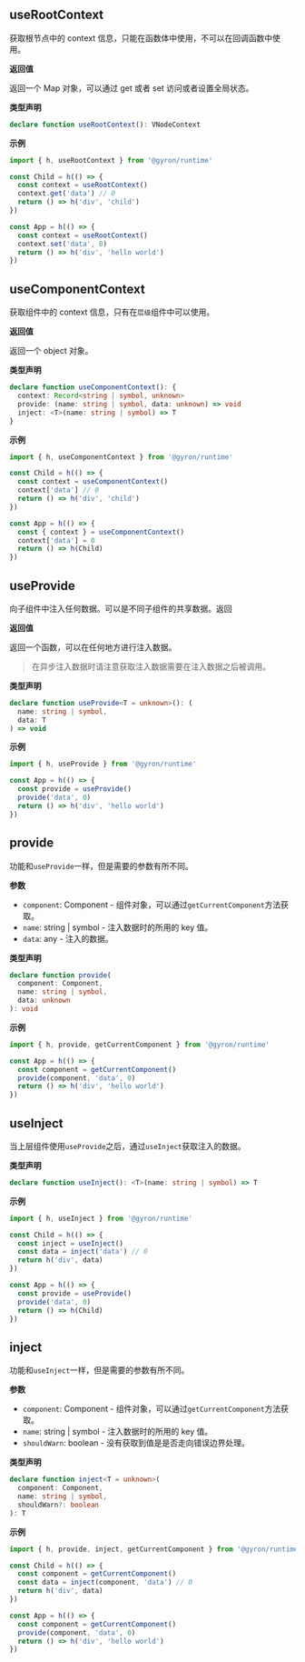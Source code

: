 ## useRootContext

获取根节点中的 context 信息，只能在函数体中使用，不可以在回调函数中使用。

**返回值**

返回一个 Map 对象，可以通过 get 或者 set 访问或者设置全局状态。

**类型声明**

```ts d
declare function useRootContext(): VNodeContext
```

**示例**

```javascript
import { h, useRootContext } from '@gyron/runtime'

const Child = h(() => {
  const context = useRootContext()
  context.get('data') // 0
  return () => h('div', 'child')
})

const App = h(() => {
  const context = useRootContext()
  context.set('data', 0)
  return () => h('div', 'hello world')
})
```

## useComponentContext

获取组件中的 context 信息，只有在`层级`组件中可以使用。

**返回值**

返回一个 object 对象。

**类型声明**

```ts d
declare function useComponentContext(): {
  context: Record<string | symbol, unknown>
  provide: (name: string | symbol, data: unknown) => void
  inject: <T>(name: string | symbol) => T
}
```

**示例**

```javascript
import { h, useComponentContext } from '@gyron/runtime'

const Child = h(() => {
  const context = useComponentContext()
  context['data'] // 0
  return () => h('div', 'child')
})

const App = h(() => {
  const { context } = useComponentContext()
  context['data'] = 0
  return () => h(Child)
})
```

## useProvide

向子组件中注入任何数据。可以是不同子组件的共享数据。返回

**返回值**

返回一个函数，可以在任何地方进行注入数据。

> 在异步注入数据时请注意获取注入数据需要在注入数据之后被调用。

**类型声明**

```ts d
declare function useProvide<T = unknown>(): (
  name: string | symbol,
  data: T
) => void
```

**示例**

```javascript
import { h, useProvide } from '@gyron/runtime'

const App = h(() => {
  const provide = useProvide()
  provide('data', 0)
  return () => h('div', 'hello world')
})
```

## provide

功能和`useProvide`一样，但是需要的参数有所不同。

**参数**

- `component`: Component - 组件对象，可以通过`getCurrentComponent`方法获取。
- `name`: string | symbol - 注入数据时的所用的 key 值。
- `data`: any - 注入的数据。

**类型声明**

```ts d
declare function provide(
  component: Component,
  name: string | symbol,
  data: unknown
): void
```

**示例**

```javascript
import { h, provide, getCurrentComponent } from '@gyron/runtime'

const App = h(() => {
  const component = getCurrentComponent()
  provide(component, 'data', 0)
  return () => h('div', 'hello world')
})
```

## useInject

当上层组件使用`useProvide`之后，通过`useInject`获取注入的数据。

**类型声明**

```ts d
declare function useInject(): <T>(name: string | symbol) => T
```

**示例**

```javascript
import { h, useInject } from '@gyron/runtime'

const Child = h(() => {
  const inject = useInject()
  const data = inject('data') // 0
  return h('div', data)
})

const App = h(() => {
  const provide = useProvide()
  provide('data', 0)
  return () => h(Child)
})
```

## inject

功能和`useInject`一样，但是需要的参数有所不同。

**参数**

- `component`: Component - 组件对象，可以通过`getCurrentComponent`方法获取。
- `name`: string | symbol - 注入数据时的所用的 key 值。
- `shouldWarn`: boolean - 没有获取到值是是否走向错误边界处理。

**类型声明**

```ts d
declare function inject<T = unknown>(
  component: Component,
  name: string | symbol,
  shouldWarn?: boolean
): T
```

**示例**

```javascript
import { h, provide, inject, getCurrentComponent } from '@gyron/runtime'

const Child = h(() => {
  const component = getCurrentComponent()
  const data = inject(component, 'data') // 0
  return h('div', data)
})

const App = h(() => {
  const component = getCurrentComponent()
  provide(component, 'data', 0)
  return () => h('div', 'hello world')
})
```
